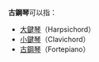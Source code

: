 '''古鋼琴'''可以指：
* [[大鍵琴|大鍵琴]]（Harpsichord）
* [[小鍵琴|小鍵琴]]（Clavichord）
* [[古鋼琴|古鋼琴]]（Fortepiano）

{{消歧義|Cat=三字消歧義}}